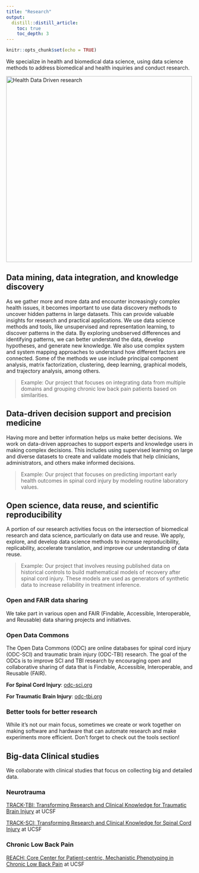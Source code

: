 ```yaml
---
title: "Research"
output:
  distill::distill_article:
    toc: true
    toc_depth: 3
---
```


```r
knitr::opts_chunk$set(echo = TRUE)
```

We specialize in health and biomedical data science, using data science methods to address biomedical and health inquiries and conduct research.

<div>
  <p><img src="img/research.PNG"
     alt="Health Data Driven research" height="500"/>
</div>

## Data mining, data integration, and knowledge discovery

As we gather more and more data and encounter increasingly complex health issues, it becomes important to use data discovery methods to uncover hidden patterns in large datasets. This can provide valuable insights for research and practical applications. We use data science methods and tools, like unsupervised and representation learning, to discover patterns in the data. By exploring unobserved differences and identifying patterns, we can better understand the data, develop hypotheses, and generate new knowledge. We also use complex system and system mapping approaches to understand how different factors are connected. Some of the methods we use include principal component analysis, matrix factorization, clustering, deep learning, graphical models, and trajectory analysis, among others.

> Example: Our project that focuses on integrating data from multiple domains and grouping chronic low back pain patients based on similarities.

## Data-driven decision support and precision medicine

Having more and better information helps us make better decisions. We work on data-driven approaches to support experts and knowledge users in making complex decisions. This includes using supervised learning on large and diverse datasets to create and validate models that help clinicians, administrators, and others make informed decisions.

> Example: Our project that focuses on predicting important early health outcomes in spinal cord injury by modeling routine laboratory values.

## Open science, data reuse, and scientific reproducibility

A portion of our research activities focus on the intersection of biomedical research and data science, particularly on data use and reuse. We apply, explore, and develop data science methods to increase reproducibility, replicability, accelerate translation, and improve our understanding of data reuse.

> Example: Our project that involves reusing published data on historical controls to build mathematical models of recovery after spinal cord injury. These models are used as generators of synthetic data to increase reliability in treatment inference.

### Open and FAIR data sharing

We take part in various open and FAIR (Findable, Accessible, Interoperable, and Reusable) data sharing projects and initiatives.

### Open Data Commons

The Open Data Commons (ODC) are online databases for spinal cord injury (ODC-SCI) and traumatic brain injury (ODC-TBI) research. The goal of the ODCs is to improve SCI and TBI research by encouraging open and collaborative sharing of data that is Findable, Accessible, Interoperable, and Reusable (FAIR).

**For Spinal Cord Injury**: [odc-sci.org](https://odc-sci.org/)

**For Traumatic Brain Injury**: [odc-tbi.org](https://odc-tbi.org/)

### Better tools for better research

While it's not our main focus, sometimes we create or work together on making software and hardware that can automate research and make experiments more efficient. Don't forget to check out the tools section!

## Big-data Clinical studies

We collaborate with clinical studies that focus on collecting big and detailed data.

### Neurotrauma

[TRACK-TBI: Transforming Research and Clinical Knowledge for Traumatic Brain Injury](https://tracktbi.ucsf.edu/) at UCSF

[TRACK-SCI: Transforming Research and Clinical Knowledge for Spinal Cord Injury](https://spinalcordinjury.ucsf.edu/) at UCSF

### Chronic Low Back Pain

[REACH: Core Center for Patient-centric, Mechanistic Phenotyping in Chronic Low Back Pain](https://comeback.ucsf.edu/research) at UCSF




